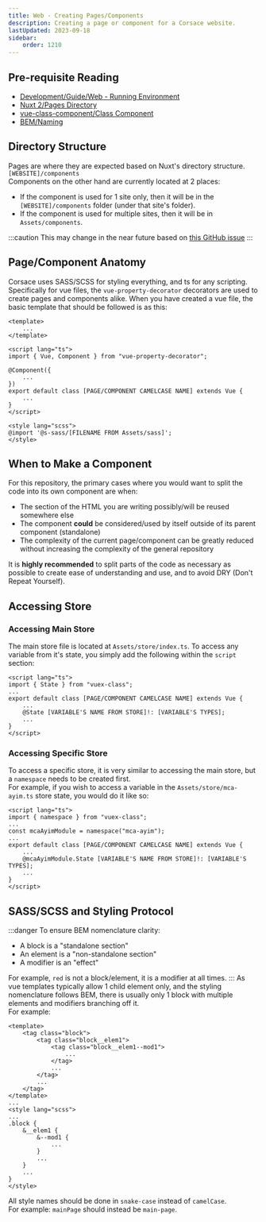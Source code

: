 ```yaml
---
title: Web - Creating Pages/Components
description: Creating a page or component for a Corsace website.
lastUpdated: 2023-09-18
sidebar:
    order: 1210
---
```

## Pre-requisite Reading
- [Development/Guide/Web - Running Environment](../web-running-environment)
- [Nuxt 2/Pages Directory](https://v2.nuxt.com/docs/directory-structure/pages)
- [vue-class-component/Class Component](https://class-component.vuejs.org/guide/class-component.html)
- [BEM/Naming](https://getbem.com/naming/)

## Directory Structure
Pages are where they are expected based on Nuxt's directory structure. `[WEBSITE]/components`\
Components on the other hand are currently located at 2 places:
- If the component is used for 1 site only, then it will be in the `[WEBSITE]/components` folder (under that site's folder).
- If the component is used for multiple sites, then it will be in `Assets/components`.

:::caution
This may change in the near future based on [this GitHub issue](https://github.com/Corsace/Corsace/issues/292)
::: 

## Page/Component Anatomy

Corsace uses SASS/SCSS for styling everything, and ts for any scripting.\
Specifically for vue files, the `vue-property-decorator` decorators are used to create pages and components alike.
When you have created a vue file, the basic template that should be followed is as this:

```vue
<template>
    ...
</template>

<script lang="ts">
import { Vue, Component } from "vue-property-decorator";

@Component({
    ...
})
export default class [PAGE/COMPONENT CAMELCASE NAME] extends Vue {
    ...
}
</script>

<style lang="scss">
@import '@s-sass/[FILENAME FROM Assets/sass]';
</style>
```

## When to Make a Component
For this repository, the primary cases where you would want to split the code into its own component are when:
- The section of the HTML you are writing possibly/will be reused somewhere else
- The component **could** be considered/used by itself outside of its parent component (standalone)
- The complexity of the current page/component can be greatly reduced without increasing the complexity of the general repository

It is **highly recommended** to split parts of the code as necessary as possible to create ease of understanding and use, and to avoid DRY (Don't Repeat Yourself).

## Accessing Store

### Accessing Main Store
The main store file is located at `Assets/store/index.ts`. To access any variable from it's state, you simply add the following within the `script` section:
```vue
<script lang="ts">
import { State } from "vuex-class";
...
export default class [PAGE/COMPONENT CAMELCASE NAME] extends Vue {
    ...
    @State [VARIABLE'S NAME FROM STORE]!: [VARIABLE'S TYPES];
    ...
}
</script>
```

### Accessing Specific Store
To access a specific store, it is very similar to accessing the main store, but a `namespace` needs to be created first.\
For example, if you wish to access a variable in the `Assets/store/mca-ayim.ts` store state, you would do it like so:
```vue
<script lang="ts">
import { namespace } from "vuex-class";
...
const mcaAyimModule = namespace("mca-ayim");
...
export default class [PAGE/COMPONENT CAMELCASE NAME] extends Vue {
    ...
    @mcaAyimModule.State [VARIABLE'S NAME FROM STORE]!: [VARIABLE'S TYPES];
    ...
}
</script>
```

## SASS/SCSS and Styling Protocol
:::danger
To ensure BEM nomenclature clarity:
- A block is a "standalone section"
- An element is a "non-standalone section"
- A modifier is an "effect"

For example, `red` is not a block/element, it is a modifier at all times.
:::
As vue templates typically allow 1 child element only, and the styling nomenclature follows BEM, there is usually only 1 block with multiple elements and modifiers branching off it.\
For example:
```vue
<template>
    <tag class="block">
        <tag class="block__elem1">
            <tag class="block__elem1--mod1">
                ...
            </tag>
            ...
        </tag>
        ...
    </tag>
</template>
...
<style lang="scss">
...
.block {
    &__elem1 {
        &--mod1 {
            ...
        }
        ...
    }
    ...
}
</style>
```

All style names should be done in `snake-case` instead of `camelCase`.\
For example: `mainPage` should instead be `main-page`.